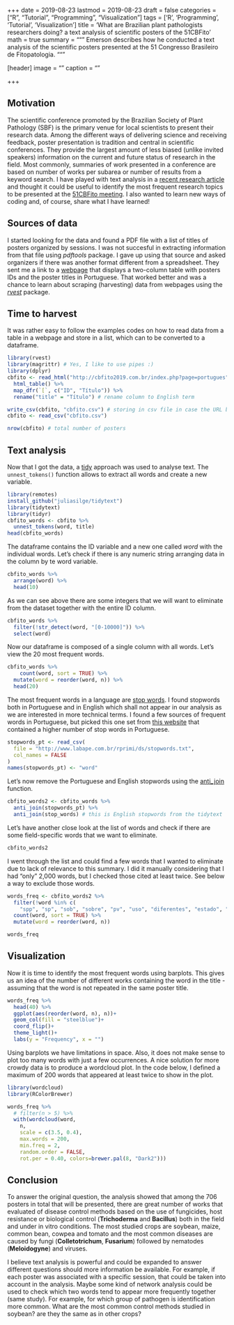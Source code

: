 +++
date = 2019-08-23
lastmod = 2019-08-23
draft = false
categories = ["R", "Tutorial", "Programming", "Visualization"]
tags = ['R', 'Programming', 'Tutorial', 'Visualization']
title = 'What are Brazilian plant pathologists researchers doing? a text analysis of scientific posters of the 51CBFito'
math = true
summary = """
Emerson describes how he conducted a text analysis of the scientific posters presented at the 51 Congresso Brasileiro de Fitopatologia.
"""
 
[header]
image = ""
caption = ""

+++

## Motivation

The  scientific conference promoted by the Brazilian Society of Plant Pathology (SBF) is the primary venue for local scientists to present their research data. 
Among the different ways of delivering science and receiving feedback, poster presentation is tradition and central in scientific conferences. They provide the largest amount of less biased (unlike invited speakers) information on the current and future status of research in the field. Most commonly, summaries of work presented in a conference are based on number of works per subarea or number of results from a keyword search. I have played with text analysis in a [recent research article](https://apsjournals.apsnet.org/doi/full/10.1094/PHYTO-02-17-0069-FI#fig2) and thought it could be useful to identify the most frequent research topics to be presented at the [51CBFito meeting](http://cbfito2019.com.br/). I also wanted to learn new ways of coding and, of course, share what I have learned! 


## Sources of data

I started looking for the data and found a PDF file with a list of titles of posters organized by sessions. I was not succesful in extracting information from that file using *pdftools* package. I gave up using that source and asked organizers if there was another format different from a spreadsheet. They sent me a link to a [webpage](http://cbfito2019.com.br/index.php?page=portugues) that displays a two-column table with posters IDs and the poster titles in Portuguese. That worked better and was a chance to learn about scraping (harvesting) data from webpages using the [*rvest*](https://rvest.tidyverse.org/index.html) package. 


## Time to harvest

It was rather easy to follow the examples codes on how to read data from a table in a webpage and store in a list, which can to be converted to a dataframe. 

```r
library(rvest)
library(magrittr) # Yes, I like to use pipes :)
library(dplyr)
cbfito <- read_html("http://cbfito2019.com.br/index.php?page=portugues") %>%
  html_table() %>%
  map_dfr(`[`, c("ID", "Título")) %>%
  rename("title" = "Título") # rename column to English term

write_csv(cbfito, "cbfito.csv") # storing in csv file in case the URL breaks!
cbfito <- read_csv("cbfito.csv")

nrow(cbfito) # total number of posters
```


## Text analysis

Now that I got the data, a [tidy](https://www.tidyverse.org/) approach was used to analyse text. The `unnest_tokens()` function allows to extract all words and create a new variable.

```r
library(remotes)
install_github("juliasilge/tidytext")
library(tidytext)
library(tidyr)
cbfito_words <- cbfito %>%
  unnest_tokens(word, title)
head(cbfito_words)

```

The dataframe contains the ID variable and a new one called *word* with the individual words. Let's check if there is any numeric string arranging data in the column by te word variable. 

```r
cbfito_words %>%
  arrange(word) %>% 
  head(10)
```

As we can see above there are some integers that we will want to eliminate from the dataset together with the entire ID column. 

```r
cbfito_words %>%
  filter(!str_detect(word, "[0-10000]")) %>% 
  select(word)
```

Now our dataframe is composed of a single column with all words. Let's view the 20 most frequent words. 

```r
cbfito_words %>%
    count(word, sort = TRUE) %>%
  mutate(word = reorder(word, n)) %>% 
  head(20)
```

The most frequent words in a language are [stop words](https://en.wikipedia.org/wiki/Stop_words). I found stopwords both in Portuguese and in English which shall not appear in our analysis as we are interested in more technical terms. I found a few sources of frequent words in Portuguese, but picked this one set from [this website](http://www.labape.com.br/rprimi/ds/stopwords.txt) that contained a higher number of stop words in Portuguese. 


```r
stopwords_pt <- read_csv(
  file = "http://www.labape.com.br/rprimi/ds/stopwords.txt",
  col_names = FALSE
)
names(stopwords_pt) <- "word"
```

Let's now remove the Portuguese and English stopwords using the [anti_join](https://dplyr.tidyverse.org/reference/join.html#join-types) function.


```r
cbfito_words2 <- cbfito_words %>%
  anti_join(stopwords_pt) %>%
  anti_join(stop_words) # this is English stopwords from the tidytext
```

Let's have another close look at the list of words and check if there are some field-specific words that we want to eliminate.

```r
cbfito_words2
```

I went through the list and could find a few words that I wanted to eliminate due to lack of relevance to this summary. I did it manually considering that I had "only" 2,000 words, but I checked those cited at least twice. See below a way to exclude those words.

```r
words_freq <- cbfito_words2 %>%
  filter(!word %in% c(
    "spp", "sp", "sob", "sobre", "pv", "uso", "diferentes", "estado", "sob", "brasil", "brazil", "doenças",  "desenvolvimento", "soybean", "pós", "contra", "identification", "diversity", "formas", "hosts")) %>%
  count(word, sort = TRUE) %>%
  mutate(word = reorder(word, n))

words_freq
```

## Visualization

Now it is time to identify the most frequent words using barplots. This gives us an idea of the number of different works containing the word in the title  - assuming that the word is not repeated in the same poster title.

```r
words_freq %>% 
  head(40) %>% 
  ggplot(aes(reorder(word, n), n))+
  geom_col(fill = "steelblue")+
  coord_flip()+
  theme_light()+
  labs(y = "Frequency", x = "")
```


Using barplots we have limitations in space. Also, it does not make sense to plot too many words with just a few occurrences. A nice solution for more crowdy data is to produce a wordcloud plot. In the code below, I defined a maximum of 200 words that appeared at least twice to show in the plot.

```r
library(wordcloud)
library(RColorBrewer)

words_freq %>%
  # filter(n > 5) %>%
  with(wordcloud(word,
    n,
    scale = c(3.5, 0.4),
    max.words = 200,
    min.freq = 2,
    random.order = FALSE,
    rot.per = 0.40, colors=brewer.pal(8, "Dark2")))

```

## Conclusion

To answer the original question, the analysis showed that among the 706 posters in total that will be presented, there are great number of works that evaluated of disease control methods based on the use of fungicides, host resistance or biological control (**Trichoderma** and **Bacillus**) both in the field and under in vitro conditions. The most studied crops are soybean, maize, common bean, cowpea and tomato and the most common diseases are caused by fungi (**Colletotrichum**, **Fusarium**) followed by nematodes (**Meloidogyne**) and viruses. 

I believe text analysis is powerful and could be expanded to answer different questions should more information be available. For example, if each poster was associated with a specific session, that could be taken into account in the analysis. Maybe some kind of network analysis could be used to check which two words tend to appear more frequently together (same study). For example, for which group of pathogen is identification more common. What are the most common control methods studied in soybean? are they the same as in other crops? 









